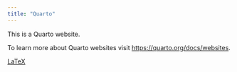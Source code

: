 ```yaml
---
title: "Quarto"
---
```


This is a Quarto website.

To learn more about Quarto websites visit <https://quarto.org/docs/websites>.

[LaTeX](/tmp/latex-2023-10-17.qmd)